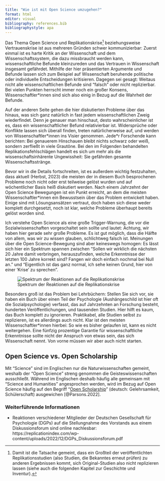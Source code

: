 ```yaml
---
title: "Wie ist mit Open Science umzugehen?"
format: html
editor: visual
bibliography: references.bib
bibliographystyle: apa
---
```


Das Thema Open Science und Replikationskrise[^umgehenmitopenscience-1] beziehungsweise Vertrauenskrise ist aus mehreren Gründen schwer kommunizierbar: Zuerst einmal ist es harte Kritik an der Wissenschaft und dem Wissenschaftssystem, die dazu missbraucht werden kann, wissenschaftliche Befunde kleinzureden und das Vertrauen in Wissenschaft insgesamt gefährdet. Mithilfe der hier präsentierten Argumente und Befunde lassen sich zum Beispiel auf Wissenschaft beruhende politische oder individuelle Entscheidungen kritisieren. Dagegen sei gesagt: Weitaus nicht alle wissenschaftlichen Befunde sind "falsch" oder nicht replizierbar. Bei vielen Punkten herrscht immer noch ein großer Konsens, Wissenschaftler\*innen sind sich also einig in Bezug auf die Wahrheit der Befunde.

[^umgehenmitopenscience-1]: Damit ist die Tatsache gemeint, dass ein Großteil der veröffentlichten Replikationsstudien (also Studien, die Bekanntes erneut prüfen) zu anderen Ergebnissen kommt, sich Original-Studien also nicht replizieren lassen (siehe auch die folgenden Kapitel zur Geschichte und Inventur).

Auf der anderen Seite gehen die hier diskutierten Probleme über das hinaus, was sich ganz natürlich in fast jedem wissenschaftlichen Zweig wiederfindet. Denn je genauer man hinschaut, desto wahrscheinlicher ist es, dass ein wissenschaftlicher Befund relativierbar ist. Widersprüche oder Konflikte lassen sich überall finden, treten natürlicherweise auf, und werden von Wissenschaftler\*innen ins Visier genommen. Jede\*r Forschende kann berichten: Bei genauerem Hinschauen bleibt nichts schwarz oder weiß, sondern zerfließt in viele Grautöne. Bei den im Folgenden behandelten Replikationsfehlschlägen handelt es sich um mehr als die wissenschaftsinhärente Ungewissheit: Sie gefährden gesamte Wissenschaftsstränge.

Bevor wir in die Details fortschreiten, ist es außerdem wichtig festzuhalten, dass aktuell (Herbst, 2023) die meisten der in diesem Buch besprochenen Probleme noch nicht oder erst teilweise gelöst wurden und auf wöchentlicher Basis heiß diskutiert werden. Nach einem Jahrzehnt der Open Science Bewegungen ist ein Punkt erreicht, an dem die meisten Wissenschaftler\*innen ein Bewusstsein über das Problem entwickelt haben. Einige sind mit Lösungsansätzen vertraut, doch haben sich diese weder komplett durchgesetzt, noch ist klar, welche Probleme überhaupt bereits gelöst worden sind.

Ich verstehe Open Science als eine große Trigger-Warnung, die vor die Sozialwissenschaften vorgeschaltet sein sollte und lautet: Achtung, wir haben hier gerade sehr große Probleme. Es ist gut möglich, dass die Hälfte von allem, was wir zu wissen glauben, schlichtweg falsch ist. Meinungen über die Open Science-Bewegung sind aber keineswegs homogen: Es lässt sich hier ein Spektrum spannen zwischen "Sollen wir wirklich die nächsten 20 Jahre damit verbringen, herauszufinden, welche Erkenntnisse der letzten 100 Jahre korrekt sind? Fangen wir doch einfach nochmal bei Null an." und "Eigentlich ist das ganz normal, ich sehe keinen Grund, hier von einer 'Krise' zu sprechen".

![Spektrum der Reaktionen auf die Replikationskrise](images/spektrumreaktionen.jpg)

Besonders groß ist das Problem bei Lehrbüchern: Stellen Sie sich vor, sie haben ein Buch über einen Teil der Psychologie (Aushängeschild ist hier oft die Sozialpsychologie) verfasst, das auf Jahrzehnten an Forschung besteht, hunderten Veröffentlichungen, und tausenden Studien. Hier hilft es kaum, das Buch komplett zu ignorieren. Praktikabel, alle Studien selbst zu replizieren, ist es allerdings auch nicht. Klar ist den meisten Wissenschaftler\*innen hierbei: So wie es bisher gelaufen ist, kann es nicht weitergehen. Eine fünfzig prozentige Garantie für wissenschaftliche Erkenntnisse sollte nicht der Anspruch von etwas sein, das sich Wissenschaft nennt. Von vorne müssen wir aber auch nicht starten.

::: callout-tip
## Open Science vs. Open Scholarship

Mit "Science" sind im Englischen nur die Naturwissenschaften gemeint, weshalb der "Open Science" streng genommen die Geisteswissenschaften ausschließt. Während im Englischen deshalb häufig alle gemeinsam mit "Science and Humanities" angesprochen werden, wird im Bezug auf Open Science häufig auf den Begriff "[Open Scholarship](https://forrt.org/glossary/german/open_scholarship/)" (deutsch: Gelehrsamkeit, Schülerschaft) ausgewichen [@Parsons.2022].
:::

### Weiterführende Informationen

-   Reaktionen verschiedener Mitglieder der Deutschen Gesellschaft für Psychologie (DGPs) auf die Stellungnahme des Vorstands aus einem Diskussionsforum sind online nachlesbar: https://replicationindex.com/wp-content/uploads/2022/12/DGPs_Diskussionsforum.pdf
